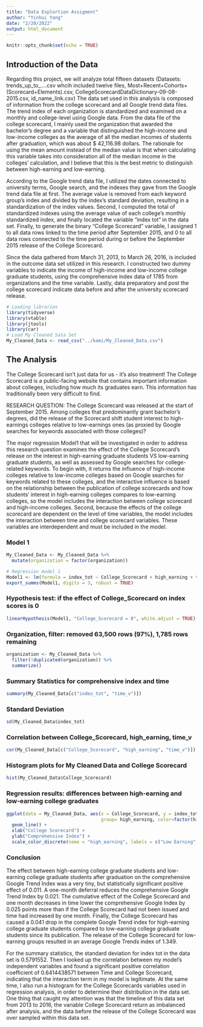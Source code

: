 ```yaml
---
title: "Data Explortion Assigment"
author: "Yinhui Yang"
date: "2/20/2022"
output: html_document
---
```


```r
knitr::opts_chunk$set(echo = TRUE)
```

## Introduction of the Data

Regarding this project, we will analyze total fifteen datasets (Datasets: trends_up_to_....csv whcih included twelve files, Most+Recent+Cohorts+(Scorecard+Elements).csv, CollegeScorecardDataDictionary-09-08-2015.csv, id_name_link.csv) The data set used in this analysis is composed of information from the college scorecard and all Google trend data files. The trend index of each organization is standardized and examined on a monthly and college-level using Google data. From the data file of the college scorecard, I mainly used the organization that awarded the bachelor's degree and a variable that distinguished the high-income and low-income colleges as the average of all the median incomes of students after graduation, which was about $ 42,116.98 dollars. The rationale for using the mean amount instead of the median value is that when calculating this variable takes into consideration all of the median income in the colleges' calculation, and I believe that this is the best metric to distinguish between high-earning and low-earning.

According to the Google trend data file, I utilized the dates connected to university terms, Google search, and the indexes they gave from the Google trend data file at first. The average value is removed from each keyword group's index and divided by the index's standard deviation, resulting in a standardization of the index values. Second, I computed the total of standardized indexes using the average value of each college's monthly standardized index, and finally located the variable "index tot" in the data set. Finally, to generate the binary "College Scorecard" variable, I assigned 1 to all data rows linked to the time period after September 2015, and 0 to all data rows connected to the time period during or before the September 2015 release of the College Scorecard.

Since the data gathered from March 31, 2013, to March 26, 2016, is included in the outcome data set utilized in this research. I constructed two dummy variables to indicate the income of high-income and low-income college graduate students, using the comprehensive index data of 1785 from organizations and the time variable. Lastly, data preparatory and post the college scorecard indicate data before and after the university scorecard release.
```r
# Loading libraries
library(tidyverse)
library(vtable)
library(jtools)
library(car)
# Load My Cleaned Sata Set
My_Cleaned_Data <- read_csv("../kami/My_Cleaned_Data.csv")
```
## The Analysis
The College Scorecard isn’t just data for us - it’s also treatment! The College Scorecard is a public-facing website that contains important information about colleges, including how much its graduates earn. This information has traditionally been very difficult to find.

RESEARCH QUESTION:
The College Scorecard was released at the start of September 2015. Among colleges that predominantly grant bachelor’s degrees, did the release of the Scorecard shift student interest to high-earnings colleges relative to low-earnings ones (as proxied by Google searches for keywords associated with those colleges)?

The major regression Model1 that will be investigated in order to address this research question examines the effect of the College Scorecard's release on the interest in high-earning graduate students VS low-earning graduate students, as well as assessed by Google searches for college-related keywords. To begin with, it returns the influence of high-income colleges relative to low-income colleges based on Google searches for keywords related to these colleges, and the interactive influence is based on the relationship between the publication of college scorecards and how students' interest in high-earning colleges compares to low-earning colleges, so the model includes the interaction between college scorecard and high-income colleges. Second, because the effects of the college scorecard are dependent on the level of time variables, the model includes the interaction between time and college scorecard variables. These variables are interdependent and must be included in the model.

### Model 1
```r
My_Cleaned_Data <- My_Cleaned_Data %>%
  mutate(organization = factor(organization))

# Regression model 1
Model1 <- lm(formula = index_tot ~ College_Scorecard + high_earning + time_v + College_Scorecard*time_v + College_Scorecard*high_earning, data = My_Cleaned_Data)
export_summs(Model1, digits = 3, robust = TRUE)
```

### Hypothesis test: if the effect of College_Scorecard on index scores is 0

```r
linearHypothesis(Model1, "College_Scorecard = 0", white.adjust = TRUE)
```

### Organization, filter: removed 63,500 rows (97%), 1,785 rows remaining

```r
organization <- My_Cleaned_Data %>% 
  filter(!duplicated(organization)) %>%
  summarize()
```
### Summary Statistics for comprehensive index and time

```r
summary(My_Cleaned_Data[c("index_tot", "time_v")]) 
```

### Standard Deviation

```r
sd(My_Cleaned_Data$index_tot)
```

### Correlation between College_Scorecard, high_earning, time_v

```r
cor(My_Cleaned_Data[c("College_Scorecard", "high_earning", "time_v")])
```

### Histogram plots for My Cleaned Data and College Scorecard

```r
hist(My_Cleaned_Data$College_Scorecard)
```

### Regression results: differences between high-earning and low-earning college graduates

```r
ggplot(data = My_Cleaned_Data, aes(x = College_Scorecard, y = index_tot,
                                   group= high_earning, color=factor(high_earning))) + 
  geom_line() + 
  xlab("College Scorecard") + 
  ylab("Comprehensive Index") + 
  scale_color_discrete(name = "high_earning", labels = c("Low Earning", "High Earning"))
```

### Conclusion
The effect between high-earning college graduate students and low-earning college graduate students after graduation on the comprehensive Google Trend Index was a very tiny, but statistically significant positive effect of 0.011. A one-month deferral reduces the comprehensive Google Trend Index by 0.021. The cumulative effect of the College Scorecard and one month decreases in time lower the comprehensive Google Index by 0.025 points more than if the College Scorecard had not been issued and time had increased by one month. Finally, the College Scorecard has caused a 0.041 drop in the complete Google Trend index for high-earning college graduate students compared to low-earning college graduate students since its publication. The release of the College Scorecard for low-earning groups resulted in an average Google Trends index of 1.349.

For the summary statistics, the standard deviation for index tot in the data set is 0.5791552. Then I looked up the correlation between my model's independent variables and found a significant positive correlation coefficient of 0.6414438571 between Time and College Scorecard, indicating that the interaction term in my model is legitimate. At the same time, I also run a histogram for the College Scorecards variables used in regression analysis, in order to determine their distribution in the data set. One thing that caught my attention was that the timeline of this data set from 2013 to 2016, the variable College Scorecard return as imbalanced after analysis, and the data before the release of the College Scorecard was over sampled within this data set.